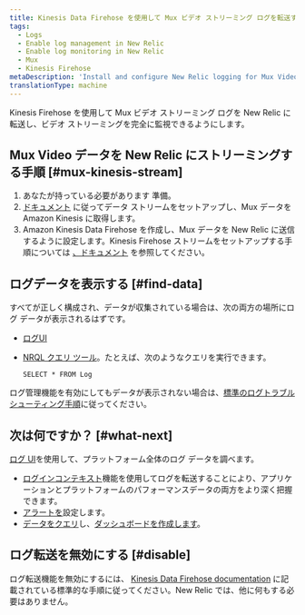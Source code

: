 ```yaml
---
title: Kinesis Data Firehose を使用して Mux ビデオ ストリーミング ログを転送する
tags:
  - Logs
  - Enable log management in New Relic
  - Enable log monitoring in New Relic
  - Mux
  - Kinesis Firehose
metaDescription: 'Install and configure New Relic logging for Mux Video Streaming via Amazon Kinesis Data Firehose, so you can use our enhanced log management capabilities.'
translationType: machine
---
```


Kinesis Firehose を使用して Mux ビデオ ストリーミング ログを New Relic に転送し、ビデオ ストリーミングを完全に監視できるようにします。

## Mux Video データを New Relic にストリーミングする手順 [#mux-kinesis-stream]

1. あなたが持っている必要があります <InlinePopover type="licenseKey"/>準備。
2. [ドキュメント](https://docs.mux.com/guides/system/export-amazon-kinesis-data-streams) に従ってデータ ストリームをセットアップし、Mux データを Amazon Kinesis に取得します。
3. Amazon Kinesis Data Firehose を作成し、Mux データを New Relic に送信するように設定します。Kinesis Firehose ストリームをセットアップする手順については [、ドキュメント](/docs/logs/forward-logs/stream-logs-using-kinesis-data-firehose/) を参照してください。

## ログデータを表示する [#find-data]

すべてが正しく構成され、データが収集されている場合は、次の両方の場所にログ データが表示されるはずです。

* [ログUI](https://one.newrelic.com/launcher/logger.log-launcher)

* [NRQL クエリ ツール](/docs/chart-builder/use-chart-builder/choose-data/use-advanced-nrql-mode-specify-data)。たとえば、次のようなクエリを実行できます。

  ```
  SELECT * FROM Log
  ```

ログ管理機能を有効にしてもデータが表示されない場合は、[標準のログトラブルシューティング手順](/docs/logs/log-management/troubleshooting/no-log-data-appears-ui/)に従ってください。

## 次は何ですか？ [#what-next]

[ログ UI](/docs/logs/log-management/ui-data/use-logs-ui/)を使用して、プラットフォーム全体のログ データを調べます。

* [ログインコンテキスト](/docs/logs/enable-log-management-new-relic/configure-logs-context/configure-logs-context-apm-agents/)機能を使用してログを転送することにより、アプリケーションとプラットフォームのパフォーマンスデータの両方をより深く把握できます。
* [アラートを](/docs/alerts-applied-intelligence/new-relic-alerts/alert-conditions/create-alert-conditions/)設定します。
* [データをクエリ](/docs/query-your-data/explore-query-data/get-started/introduction-querying-new-relic-data/)し、[ダッシュボードを作成します](/docs/query-your-data/explore-query-data/dashboards/introduction-dashboards/)。

## ログ転送を無効にする [#disable]

ログ転送機能を無効にするには、 [Kinesis Data Firehose documentation](https://docs.aws.amazon.com/firehose/latest/dev/basic-create.html) に記載されている標準的な手順に従ってください。New Relic では、他に何もする必要はありません。